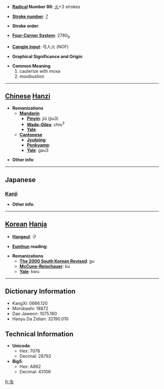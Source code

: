 * '''[[Wiktionary:Chinese radical index| Radical]] Number 86''': [[Wiktionary:Chinese radical index 火|火]]+3 strokes

* '''[[Wiktionary:Chinese total strokes index|Stroke number]]''': [[Wiktionary:Chinese total strokes index 7|7]]

* '''Stroke order''': 

* '''[[Wiktionary:Chinese four corner index|Four-Corner System]]''': 2780<sub>9</sub>

* '''[[Wiktionary:Chinese Cangjie index|Cangjie input]]''': 弓人火 (NOF)

* '''Graphical Significance and Origin''': 

* '''Common Meaning'''
*#cauterize with moxa
*# moxibustion


----

== [[Chinese]] [[Hanzi]] ==

* '''Romanizations'''
** '''[[Mandarin]]'''
*** '''[[Pinyin]]''': jiǔ (jiu3)
*** '''[[Wade-Giles]]''': chiu<sup>3</sup>
*** '''[[Yale]]''': 
** '''[[Cantonese]]'''
*** '''[[Jyutping]]''':
*** '''[[Penkyamp]]''': 
*** '''[[Yale]]''': gau3

* '''Other info''': 

----

==Japanese==
===[[Kanji]]===
{{kanji|on readings=[[きゅう]] (kyū)|kun readings=[[やいと]] (yaito)}}

* '''Other info''':  

----

== [[Korean]] [[Hanja]] ==

* '''[[Hangeul]]''': 구

* '''[[Eumhun]] reading''': 

* '''Romanizations'''
** '''[[The 2000 South Korean Revised Romanization|The 2000 South Korean Revised]]''': gu
** '''[[McCune-Reischauer]]''': ku
** '''[[Yale]]''': kwu

----

== Dictionary Information ==

* KangXi: 0666.120
* Morobashi: 18872
* Dae Jaweon: 1075.160
* Hanyu Da Zidian: 32190.010

== Technical Information ==

* '''Unicode''':
** Hex: 7078
** Decimal: 28792
* '''Big5''':
** Hex: A862
** Decimal: 43106

[[fr:灸]]